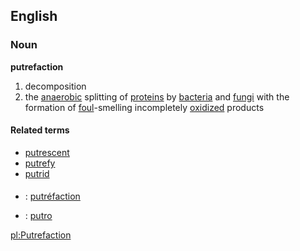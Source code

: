 ==English==
===Noun===
'''putrefaction'''

#decomposition
#the [[anaerobic]] splitting of [[protein]]s by [[bacteria]] and [[fungi]] with the formation of [[foul]]-smelling incompletely [[oxidize]]d products

====Related terms====
*[[putrescent]]
*[[putrefy]]
*[[putrid]]

===={{trans}}====

* {{fr}} : [[putréfaction]]
* {{io}} : [[putro]]

[[pl:Putrefaction]]